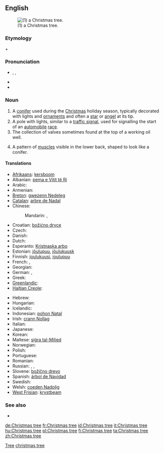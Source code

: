 ==English==
[[File:ArbolNavidad.jpg|thumb|(1) a Christmas tree.]]
===Etymology===
{{derv|en|Christmas}} + {{derv|en|tree|pos=noun}}

===Pronunciation===
* {{enPR|krĭsʹməstrē}}, {{IPA|/ˈkrɪsməs triː/}}, {{SAMPA|/"krIsm@stri:/}}
* {{audio|En-ca-christmastree.ogg|Audio (CA)}}
* {{audio|En-Christmas tree.ogg|Audio}}

===Noun===
{{en-noun|sg=[[Christmas]] [[tree]]}}

# A [[conifer]] used during the [[Christmas]] holiday season, typically decorated with lights and [[ornament]]s and often a [[star]] or [[angel]] at its tip.
# A pole with lights, similar to a [[traffic signal]], used for signalling the start of an [[automobile]] [[race]].
# The collection of valves sometimes found at the top of a working oil well.
# {{bodybuilding}} A pattern of [[muscle]]s visible in the lower back, shaped to look like a conifer.

====Translations====
{{trans-top|a tree used during the Christmas holiday season}}
* [[Afrikaans]]: [[kersboom]]
* Albanian: [[pema e Vitit të Ri]]
* Arabic: {{t|ar|شجرة الميلاد|f|tr=shájarat al-milaad|sc=Arab}}
* Armenian: {{t-|hy|տոնածառ|tr=tonaçaṙ}}
* [[Breton]]: [[gwezenn Nedeleg]] {{f}}
* [[Catalan]]: [[arbre de Nadal]]
* Chinese:
*: Mandarin: {{t|zh|耶誕樹|sc=Hani}}, {{t|zh|耶诞树|tr=Yēdànshù|sc=Hani}}
* Croatian: [[božićno drvce]]
* Czech: {{t-|cs|vánoční stromeček|m}}
* Danish: {{t|da|juletræ|n}}
* Dutch: {{t+|nl|kerstboom|m}}
* Esperanto: [[Kristnaska arbo]]
* Estonian: [[jõulupuu]], [[jõulukuusk]]
* Finnish: [[joulukuusi]], [[joulupuu]]
* French: {{t+|fr|arbre de Noël|m}}, {{t+|fr|sapin de Noël|m}}
* Georgian: {{t+|ka|საშობაო ნაძვის ხე|tr=sašobao najvis xe|sc=Geor|xs=Georgian}}
* German: {{t+|de|Weihnachtsbaum|m}}, {{t-|de|Christbaum|m}}
* Greek: {{t|el|δένδρο των Χριστουγέννων|n|tr=dhendron ton Khristuyénnon}}
* [[Greenlandic]]: {{t-|kl|orpik|xs=Greenlandic}}
* [[Haitian Creole]]: {{tø|ht|abdenwel|xs=Haitian Creole}}
{{trans-mid}}
* Hebrew: {{t|he|עץ חג המולד|sc=Hebr}}
* Hungarian: {{t+|hu|karácsonyfa}}
* Icelandic: {{t+|is|jólatré|n}}
* Indonesian: [[pohon Natal]]
* Irish: [[crann Nollag]]
* Italian: {{t+|it|albero di Natale|m}}
* Japanese: {{t+|ja|クリスマスツリー|tr=kurisumasutsurī}}
* Korean: {{t|ko|크리스마스 트리|tr=keuriseumaseu teuri|sc=Kore}}
* Maltese: [[siġra tal-Milied]]
* Norwegian: {{t|no|juletre|n}}
* Polish: {{t+|pl|choinka|f}}
* Portuguese: {{t+|pt|árvore de Natal|f}}
* Romanian: {{t+|ro|pom de Crăciun}}
* Russian: {{t|ru|новогодняя ёлка|f|tr=novogódnjaja jólka|sc=Cyrl}}, {{t|ru|ёлка|f|tr=jólka|sc=Cyrl}}, {{t|ru|рождественная ёлка|f|tr=roždéstvennaja jólka|sc=Cyrl}}
* Slovene: [[božično drevo]] {{n}}
* Spanish: [[árbol de Navidad]] {{m}}
* Swedish: {{t+|sv|julgran}}
* Welsh: [[coeden Nadolig]]
* [[West Frisian]]: [[krystbeam]]
{{trans-bottom}}

{{trans-top|a pole with lights}}
{{trans-mid}}
{{trans-bottom}}

{{trans-top|the collection of valves}}
{{trans-mid}}
{{trans-bottom}}

{{trans-top|pattern of muscles}}
{{trans-mid}}
{{trans-bottom}}

===See also===
*{{pedia}}

[[Category:Christmas|Tree]]
[[Category:Trees|christmas tree]]

[[de:Christmas tree]]
[[fr:Christmas tree]]
[[id:Christmas tree]]
[[it:Christmas tree]]
[[hu:Christmas tree]]
[[pl:Christmas tree]]
[[fi:Christmas tree]]
[[ta:Christmas tree]]
[[zh:Christmas tree]]